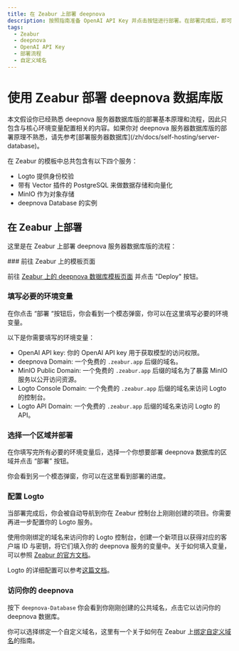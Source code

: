 ```yaml
---
title: 在 Zeabur 上部署 deepnova
description: 按照指南准备 OpenAI API Key 并点击按钮进行部署。在部署完成后，即可开始使用 deepnova 并选择是否绑定自定义域名。
tags:
  - Zeabur
  - deepnova
  - OpenAI API Key
  - 部署流程
  - 自定义域名
---
```


# 使用 Zeabur 部署 deepnova 数据库版

<Callout type="info">
  本文假设你已经熟悉 deepnova
  服务器数据库版的部署基本原理和流程，因此只包含与核心环境变量配置相关的内容。如果你对 deepnova
  服务器数据库版的部署原理不熟悉，请先参考[部署服务器数据库](/zh/docs/self-hosting/server-database)。
</Callout>

在 Zeabur 的模板中总共包含有以下四个服务：

- Logto 提供身份校验
- 带有 Vector 插件的 PostgreSQL 来做数据存储和向量化
- MinIO 作为对象存储
- deepnova Database 的实例

## 在 Zeabur 上部署

这里是在 Zeabur 上部署 deepnova 服务器数据库版的流程：

<Steps>
  ### 前往 Zeabur 上的模板页面

  前往 [Zeabur 上的 deepnova 数据库模板页面](https://zeabur.com/templates/RRSPSD) 并点击 "Deploy" 按钮。

  ### 填写必要的环境变量

  在你点击 “部署 “按钮后，你会看到一个模态弹窗，你可以在这里填写必要的环境变量。

  以下是你需要填写的环境变量：

  - OpenAI API key: 你的 OpenAI API key 用于获取模型的访问权限。
  - deepnova Domain: 一个免费的 `.zeabur.app` 后缀的域名。
  - MinIO Public Domain: 一个免费的 `.zeabur.app` 后缀的域名为了暴露 MinIO 服务以公开访问资源。
  - Logto Console Domain: 一个免费的 `.zeabur.app` 后缀的域名来访问 Logto 的控制台。
  - Logto API Domain: 一个免费的 `.zeabur.app` 后缀的域名来访问 Logto 的 API。

  ### 选择一个区域并部署

  在你填写完所有必要的环境变量后，选择一个你想要部署 deepnova 数据库的区域并点击 “部署” 按钮。

  你会看到另一个模态弹窗，你可以在这里看到部署的进度。

  ### 配置 Logto

  当部署完成后，你会被自动导航到你在 Zeabur 控制台上刚刚创建的项目。你需要再进一步配置你的 Logto 服务。

  使用你刚绑定的域名来访问你的 Logto 控制台，创建一个新项目以获得对应的客户端 ID 与密钥，将它们填入你的 deepnova 服务的变量中。关于如何填入变量，可以参照 [Zeabur 的官方文档](https://zeabur.com/docs/deploy/variables)。

  Logto 的详细配置可以参考[这篇文档](/zh/docs/self-hosting/advanced/auth/next-auth/logto)。

  ### 访问你的 deepnova

  按下 `deepnova-Database` 你会看到你刚刚创建的公共域名，点击它以访问你的 deepnova 数据库。

  你可以选择绑定一个自定义域名，这里有一个关于如何在 Zeabur 上[绑定自定义域名](https://zeabur.com/docs/deploy/domain-binding)的指南。
</Steps>
